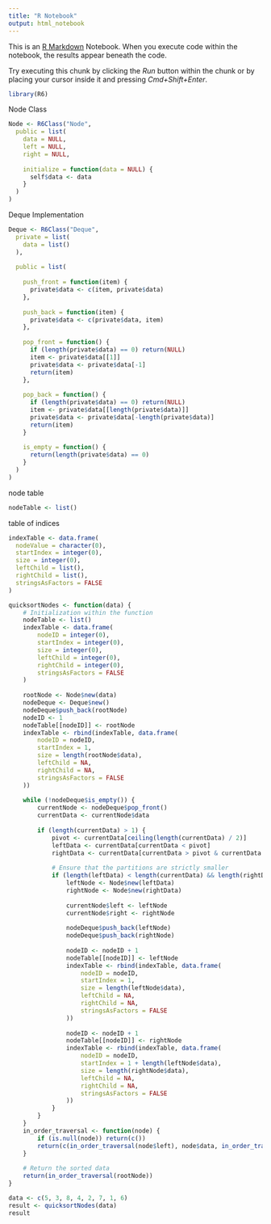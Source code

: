 ```yaml
---
title: "R Notebook"
output: html_notebook
---
```


This is an [R Markdown](http://rmarkdown.rstudio.com) Notebook. When you execute code within the notebook, the results appear beneath the code. 

Try executing this chunk by clicking the *Run* button within the chunk or by placing your cursor inside it and pressing *Cmd+Shift+Enter*. 




```r
library(R6)
```

Node Class
```r
Node <- R6Class("Node",
  public = list(
    data = NULL,
    left = NULL,
    right = NULL,
    
    initialize = function(data = NULL) {
      self$data <- data
    }
  )
)

```

Deque Implementation
```r
Deque <- R6Class("Deque",
  private = list(
    data = list()
  ),
  
  public = list(
    
    push_front = function(item) {
      private$data <- c(item, private$data)
    },
    
    push_back = function(item) {
      private$data <- c(private$data, item)
    },
    
    pop_front = function() {
      if (length(private$data) == 0) return(NULL)
      item <- private$data[[1]]
      private$data <- private$data[-1]
      return(item)
    },
    
    pop_back = function() {
      if (length(private$data) == 0) return(NULL)
      item <- private$data[[length(private$data)]]
      private$data <- private$data[-length(private$data)]
      return(item)
    }
    
    is_empty = function() {
      return(length(private$data) == 0)
    }
  )
)
```

node table
```r
nodeTable <- list()
```

table of indices
```r
indexTable <- data.frame(
  nodeValue = character(0),
  startIndex = integer(0),
  size = integer(0),
  leftChild = list(),
  rightChild = list(),
  stringsAsFactors = FALSE
)

```

```r
quicksortNodes <- function(data) {
    # Initialization within the function
    nodeTable <- list()
    indexTable <- data.frame(
        nodeID = integer(0),
        startIndex = integer(0),
        size = integer(0),
        leftChild = integer(0),
        rightChild = integer(0),
        stringsAsFactors = FALSE
    )
    
    rootNode <- Node$new(data)
    nodeDeque <- Deque$new()
    nodeDeque$push_back(rootNode)
    nodeID <- 1
    nodeTable[[nodeID]] <- rootNode
    indexTable <- rbind(indexTable, data.frame(
        nodeID = nodeID,
        startIndex = 1,
        size = length(rootNode$data),
        leftChild = NA,
        rightChild = NA,
        stringsAsFactors = FALSE
    ))
    
    while (!nodeDeque$is_empty()) {
        currentNode <- nodeDeque$pop_front()
        currentData <- currentNode$data
        
        if (length(currentData) > 1) {
            pivot <- currentData[ceiling(length(currentData) / 2)]
            leftData <- currentData[currentData < pivot]
            rightData <- currentData[currentData > pivot & currentData != pivot] # Exclude the pivot
            
            # Ensure that the partitions are strictly smaller
            if (length(leftData) < length(currentData) && length(rightData) < length(currentData)) {
                leftNode <- Node$new(leftData)
                rightNode <- Node$new(rightData)
                
                currentNode$left <- leftNode
                currentNode$right <- rightNode
                
                nodeDeque$push_back(leftNode)
                nodeDeque$push_back(rightNode)
                
                nodeID <- nodeID + 1
                nodeTable[[nodeID]] <- leftNode
                indexTable <- rbind(indexTable, data.frame(
                    nodeID = nodeID,
                    startIndex = 1,
                    size = length(leftNode$data),
                    leftChild = NA,
                    rightChild = NA,
                    stringsAsFactors = FALSE
                ))
                
                nodeID <- nodeID + 1
                nodeTable[[nodeID]] <- rightNode
                indexTable <- rbind(indexTable, data.frame(
                    nodeID = nodeID,
                    startIndex = 1 + length(leftNode$data),
                    size = length(rightNode$data),
                    leftChild = NA,
                    rightChild = NA,
                    stringsAsFactors = FALSE
                ))
            }
        }
    }
    in_order_traversal <- function(node) {
        if (is.null(node)) return(c())
        return(c(in_order_traversal(node$left), node$data, in_order_traversal(node$right)))
    }
    
    # Return the sorted data
    return(in_order_traversal(rootNode))
}

```

```r
data <- c(5, 3, 8, 4, 2, 7, 1, 6)
result <- quicksortNodes(data)
result
```











